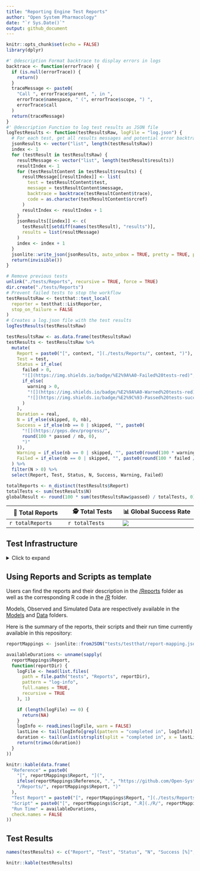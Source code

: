 ```yaml
---
title: "Reporting Engine Test Reports"
author: "Open System Pharmacology"
date: "`r Sys.Date()`"
output: github_document
---
```


<!-- README.md is generated from README.Rmd. Please edit that file -->

```r
knitr::opts_chunk$set(echo = FALSE)
library(dplyr)
```

```r
#' @description Format backtrace to display errors in logs
backtrace <- function(errorTrace) {
  if (is.null(errorTrace)) {
    return()
  }
  traceMessage <- paste0(
    "Call ", errorTrace$parent, ", in ",
    errorTrace$namespace, " (", errorTrace$scope, ") ",
    errorTrace$call
  )
  return(traceMessage)
}
#' @description Function to log test results as JSON file
logTestResults <- function(testResultsRaw, logFile = "log.json") {
  # For each test, get all results messages and potential error backtraces
  jsonResults <- vector("list", length(testResultsRaw))
  index <- 1
  for (testResult in testResultsRaw) {
    resultMessage <- vector("list", length(testResult$results))
    resultIndex <- 1
    for (testResultContent in testResult$results) {
      resultMessage[[resultIndex]] <- list(
        test = testResultContent$test,
        message = testResultContent$message,
        backtrace = backtrace(testResultContent$trace),
        code = as.character(testResultContent$srcref)
      )
      resultIndex <- resultIndex + 1
    }
    jsonResults[[index]] <- c(
      testResult[setdiff(names(testResult), "results")],
      results = list(resultMessage)
    )
    index <- index + 1
  }
  jsonlite::write_json(jsonResults, auto_unbox = TRUE, pretty = TRUE, path = logFile)
  return(invisible())
}
```

<!-- 
Run testthat and get list of test results 
Note that "test_local" runs the scripts in ./R and then performs the tests
testResults includes a list per test script, which contains the following results
file, context, test, nb, failed, skipped, error, warning, user, system, real, passed, result

Turning the list to data.frame and extracting the relevant data will give a great overview of the test results
-->

```r
# Remove previous tests
unlink("./tests/Reports", recursive = TRUE, force = TRUE)
dir.create("./tests/Reports")
# Prevent failed tests to stop the workflow
testResultsRaw <- testthat::test_local(
  reporter = testthat::ListReporter,
  stop_on_failure = FALSE
)
# Creates a log.json file with the test results
logTestResults(testResultsRaw)

testResultsRaw <- as.data.frame(testResultsRaw)
testResults <- testResultsRaw %>%
  mutate(
    Report = paste0("[", context, "](./tests/Reports/", context, ")"),
    Test = test,
    Status = if_else(
      failed > 0,
      "![](https://img.shields.io/badge/%E2%9A%A0-Failed%20tests-red)",
      if_else(
        warning > 0,
        "![](https://img.shields.io/badge/%E2%9A%A0-Warned%20tests-red)",
        "![](https://img.shields.io/badge/%E2%9C%93-Passed%20tests-success)"
      )
    ),
    Duration = real,
    N = if_else(skipped, 0, nb),
    Success = if_else(nb == 0 | skipped, "", paste0(
      "![](https://geps.dev/progress/",
      round(100 * passed / nb, 0),
      ")"
    )),
    Warning = if_else(nb == 0 | skipped, "", paste0(round(100 * warning / nb, 0), "%")),
    Failed = if_else(nb == 0 | skipped, "", paste0(round(100 * failed / nb, 0), "%"))
  ) %>%
  filter(N > 0) %>%
  select(Report, Test, Status, N, Success, Warning, Failed)

totalReports <- n_distinct(testResults$Report)
totalTests <- sum(testResults$N)
globalResult <- round(100 * sum(testResultsRaw$passed) / totalTests, 0)
```


| &#x1F4D4; Total Reports | &#x1F575; Total Tests | &#x1F4CA; Global Success Rate |
|-------------------------|-----------------------|-------------------------------|
| `r totalReports` | `r totalTests` | ![](https://geps.dev/progress/`r globalResult`) |


## Test Infrastructure

<details><summary>Click to expand</summary>

```r
sessionInfo()
```

</details>

## Using Reports and Scripts as template

Users can find the reports and their description in the [/Reports](./Reports) folder as well as the corresponding R code in the [/R](./R) folder.

Models, Observed and Simulated Data are respectively available in the [Models](./Models) and [Data](./Data) folders.

Here is the summary of the reports, their scripts and their run time currently available in this repository:

```r
reportMappings <- jsonlite::fromJSON("tests/testthat/report-mapping.json", simplifyVector = TRUE)

availableDurations <- unname(sapply(
  reportMappings$Report,
  function(reportDir) {
    logFile <- head(list.files(
      path = file.path("tests", "Reports", reportDir),
      pattern = "log-info",
      full.names = TRUE,
      recursive = TRUE
    ), 1)

    if (length(logFile) == 0) {
      return(NA)
    }
    logInfo <- readLines(logFile, warn = FALSE)
    lastLine <- tail(logInfo[grepl(pattern = "completed in", logInfo)], 1)
    duration <- tail(unlist(strsplit(split = "completed in", x = lastLine)), 1)
    return(trimws(duration))
  }
))

knitr::kable(data.frame(
  "Reference" = paste0(
    "[", reportMappings$Report, "](",
    ifelse(reportMappings$Reference, ".", "https://github.com/Open-Systems-Pharmacology"),
    "/Reports/", reportMappings$Report, ")"
  ),
  "Test Report" = paste0("[", reportMappings$Report, "](./tests/Reports/", reportMappings$Report, "/Report.md)"),
  "Script" = paste0("[", reportMappings$Script, ".R](./R/", reportMappings$Script, ".R)"),
  "Run Time" = availableDurations,
  check.names = FALSE
))
```

## Test Results

```r
names(testResults) <- c("Report", "Test", "Status", "N", "Success [%]", "Warning [%]", "Failed [%]")

knitr::kable(testResults)
```
